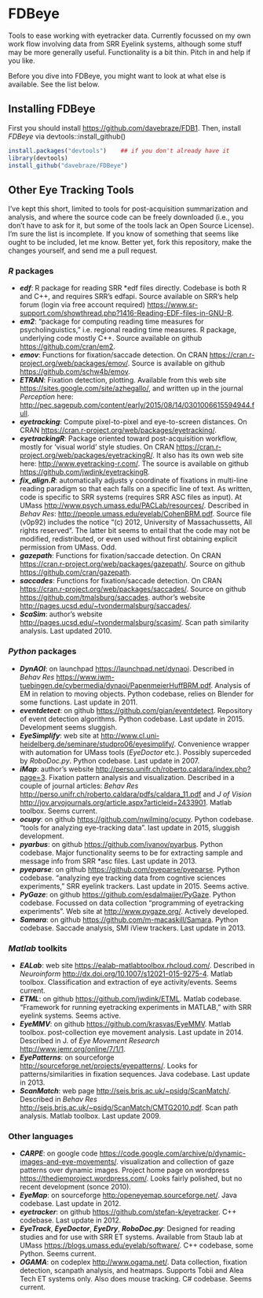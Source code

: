 FDBeye
====

Tools to ease working with eyetracker data. Currently focussed on my own work flow involving data from SRR Eyelink
systems, although some stuff may be more generally useful. Functionality is a bit thin. Pitch in and help if you like.

Before you dive into FDBeye, you might want to look at what else is available. See the list below.

Installing FDBeye
-----------------

First you should install <https://github.com/davebraze/FDB1>. Then, install *FDBeye* via devtools::install_github()
```R
install.packages("devtools")    ## if you don't already have it
library(devtools)
install_github("davebraze/FDBeye")
```

Other Eye Tracking Tools
--------------

I've kept this short, limited to tools for post-acquisition summarization and analysis, and where the source code can be
freely downloaded (i.e., you don't have to ask for it, but some of the tools lack an Open Source License). I'm sure the
list is incomplete. If you know of something that seems like ought to be included, let me know. Better yet, fork this
repository, make the changes yourself, and send me a pull request.

### *R* packages ###

  * ***edf***: R package for reading SRR *edf files directly. Codebase is both R and C++, and requires SRR's
    edfapi. Source available on SRR's help forum (login via free account required)
    <https://www.sr-support.com/showthread.php?1416-Reading-EDF-files-in-GNU-R>.
  * ***em2***: "package for computing reading time measures for psycholinguistics," i.e. regional reading time
        measures. R package, underlying code mostly C++. Source available on github <https://github.com/cran/em2>.
  * ***emov***: Functions for fixation/saccade detection. On CRAN <https://cran.r-project.org/web/packages/emov/>. Source is
    available on github <https://github.com/schw4b/emov>.
  * ***ETRAN***: Fixation detection, plotting. Available from this web site <https://sites.google.com/site/azhegallo/>, and
    written up in the journal _Perception_ here:
    <http://pec.sagepub.com/content/early/2015/08/14/0301006615594944.full>.
  * ***eyetracking***: Compute pixel-to-pixel and eye-to-screen distances. On CRAN
    <https://cran.r-project.org/web/packages/eyetracking/>.
  * ***eyetrackingR***: Package oriented toward post-acquisition workflow, mostly for 'visual world' style studies. On
    CRAN <https://cran.r-project.org/web/packages/eyetrackingR/>. It also has its own web site here:
    <http://www.eyetracking-r.com/>. The source is available on github <https://github.com/jwdink/eyetrackingR>.
  * ***fix_align.R***: automatically adjusts y coordinate of fixations in multi-line reading paradigm so that each falls
    on a specific line of text. As written, code is specific to SRR systems (requires SRR ASC files as input). At UMass
    <http://www.psych.umass.edu/PACLab/resources/>. Described in *Behav Res*:
    <http://people.umass.edu/eyelab/CohenBRM.pdf>. Source file (v0p92) includes the notice "(c) 2012, University of
    Massachussetts, All rights reserved". The latter bit seems to entail that the code may not be modified,
    redistributed, or even used without first obtaining explicit permission from UMass. Odd.
  * ***gazepath***: Functions for fixation/saccade detection. On CRAN
    <https://cran.r-project.org/web/packages/gazepath/>. Source on github <https://github.com/cran/gazepath>.
  * ***saccades***: Functions for fixation/saccade detection. On CRAN
    <https://cran.r-project.org/web/packages/saccades/>. Source on github
    <https://github.com/tmalsburg/saccades>. author's website <http://pages.ucsd.edu/~tvondermalsburg/saccades/>.
  * ***ScaSim***: author's website <http://pages.ucsd.edu/~tvondermalsburg/scasim/>. Scan path similarity analysis. Last
    updated 2010.

### *Python* packages ###

  * ***DynAOI***: on launchpad <https://launchpad.net/dynaoi>. Described in *Behav Res*
    <https://www.iwm-tuebingen.de/cybermedia/dynaoi/PapenmeierHuffBRM.pdf>. Analysis of EM in relation to
    moving objects. Python codebase, relies on Blender for some functions. Last update in 2011.
  * ***eventdetect***: on github <https://github.com/gian/eventdetect>. Repository of event detection algorithms. Python
    codebase. Last update in 2015. Development seems sluggish.
  * ***EyeSimplify***: web site at <http://www.cl.uni-heidelberg.de/seminare/studpro06/eyesimplify/>. Convenience wrapper
    with automation for UMass tools (*EyeDoctor* etc.). Possibly superceded by *RoboDoc.py*. Python codebase. Last
    update in 2007.
  * ***iMap***: author's website <http://perso.unifr.ch/roberto.caldara/index.php?page=3>. Fixation pattern
    analysis and visualization. Described in a couple of journal articles: *Behav Res*
    <http://perso.unifr.ch/roberto.caldara/pdfs/caldara_11.pdf> and *J of Vision*
    <http://jov.arvojournals.org/article.aspx?articleid=2433901>. Matlab toolbox. Seems current.
  * ***ocupy***: on github <https://github.com/nwilming/ocupy>. Python codebase. "tools for analyzing eye-tracking
    data". last update in 2015, sluggish development.
  * ***pyarbus***: on github <https://github.com/ivanov/pyarbus>. Python codebase. Major functionality seems to be
    for extracting sample and message info from SRR *asc files. Last update in 2013.
  * ***pyeparse***: on github <https://github.com/pyeparse/pyeparse>. Python codebase. "analyzing eye tracking data from
    cogntive sciences experiments," SRR eyelink trackers. Last update in 2015. Seems active.
  * ***PyGaze***: on github <https://github.com/esdalmaijer/PyGaze>. Python codebase. Focussed on data collection
    "programming of eyetracking experiments". Web site at <http://www.pygaze.org/>. Actively developed.
  * ***Samara***: on github <https://github.com/m-macaskill/Samara>. Python codebase. Saccade analysis, SMI iView
    trackers. Last update in 2013.

### *Matlab* toolkits ###

  * ***EALab***: web site <https://ealab-matlabtoolbox.rhcloud.com/>.  Described in *Neuroinform*
    <http://dx.doi.org/10.1007/s12021-015-9275-4>. Matlab toolbox. Classification and extraction of eye
    activity/events. Seems current.
  * ***ETML***: on github <https://github.com/jwdink/ETML>. Matlab codebase. "Framework for running eyetracking experiments
    in MATLAB," with SRR eyelink systems. Seems active.
  * ***EyeMMV***: on github <https://github.com/krasvas/EyeMMV>. Matlab toolbox. post-collection eye movement
    analysis. Last update in 2014. Described in J. of *Eye Movement Research* <http://www.jemr.org/online/7/1/1>.
  * ***EyePatterns***: on sourceforge <http://sourceforge.net/projects/eyepatterns/>. Looks for patterns/similarities in
    fixation sequences. Java codebase. Last update in 2013.
  * ***ScanMatch***: web page <http://seis.bris.ac.uk/~psidg/ScanMatch/>. Described in *Behav Res*
    <http://seis.bris.ac.uk/~psidg/ScanMatch/CMTG2010.pdf>. Scan path analysis. Matlab toolbox. Last update 2009.

### Other languages ###

  * ***CARPE***: on google code <https://code.google.com/archive/p/dynamic-images-and-eye-movements/>. visualization and
    collection of gaze patterns over dynamic images. Project home page on wordpress
    <https://thediemproject.wordpress.com/>. Looks fairly polished, but no recent development (sonce 2010).
  * ***EyeMap***: on sourceforge <http:/openeyemap.sourceforge.net/>. Java codebase. Last update in 2012.
  * ***eyetracker***: on github <https://github.com/stefan-k/eyetracker>. C++ codebase. Last update in 2012.
  * ***EyeTrack***, ***EyeDoctor***, ***EyeDry***, ***RoboDoc.py***: Designed for reading studies and for use with SRR
    ET systems. Available from Staub lab at UMass <https://blogs.umass.edu/eyelab/software/>. C++ codebase, some
    Python. Seems current.
  * ***OGAMA***: on codeplex <http://www.ogama.net/>. Data collection, fixation detection, scanpath analysis, and
    heatmaps. Supports Tobii and Alea Tech ET systems only. Also does mouse tracking. C# codebase. Seems current.
